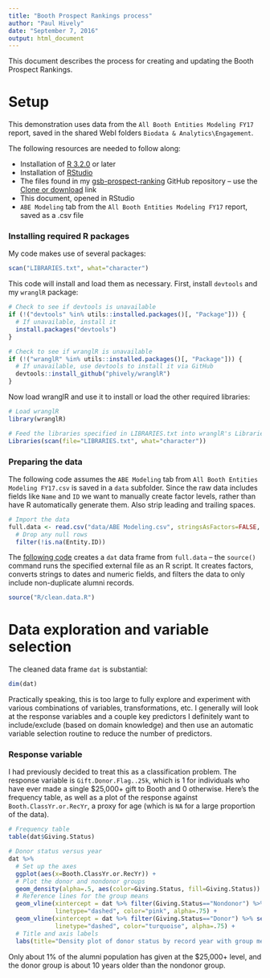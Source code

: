```yaml
---
title: "Booth Prospect Rankings process"
author: "Paul Hively"
date: "September 7, 2016"
output: html_document
---
```


This document describes the process for creating and updating the Booth Prospect Rankings.

# Setup

This demonstration uses data from the `All Booth Entities Modeling FY17` report, saved in the shared WebI folders `Biodata & Analytics\Engagement`.

The following resources are needed to follow along:

  * Installation of [R 3.2.0](https://cran.r-project.org/) or later
  * Installation of [RStudio](https://www.rstudio.com/products/RStudio/)
  * The files found in my [gsb-prospect-ranking](https://github.com/phively/gsb-prospect-ranking) GitHub repository -- use the [Clone or download](https://github.com/phively/gsb-prospect-ranking/archive/master.zip) link
  * This document, opened in RStudio
  * `ABE Modeling` tab from the `All Booth Entities Modeling FY17` report, saved as a .csv file

### Installing required R packages

My code makes use of several packages:

```r
scan("LIBRARIES.txt", what="character")
```

This code will install and load them as necessary. First, install `devtools` and my `wranglR` package:

```r
# Check to see if devtools is unavailable
if (!("devtools" %in% utils::installed.packages()[, "Package"])) {
  # If unavailable, install it
  install.packages("devtools")
}

# Check to see if wranglR is unavailable
if (!("wranglR" %in% utils::installed.packages()[, "Package"])) {
  # If unavailable, use devtools to install it via GitHub
  devtools::install_github("phively/wranglR")
}
```

Now load wranglR and use it to install or load the other required libraries:

```r
# Load wranglR
library(wranglR)

# Feed the libraries specified in LIBRARIES.txt into wranglR's Libraries() function
Libraries(scan(file="LIBRARIES.txt", what="character"))
```

### Preparing the data

The following code assumes the `ABE Modeling` tab from `All Booth Entities Modeling FY17.csv` is saved in a `data` subfolder. Since the raw data includes fields like `Name` and `ID` we want to manually create factor levels, rather than have R automatically generate them. Also strip leading and trailing spaces.

```r
# Import the data
full.data <- read.csv("data/ABE Modeling.csv", stringsAsFactors=FALSE, strip.white=TRUE) %>%
  # Drop any null rows
  filter(!is.na(Entity.ID))
```

The [following code](https://github.com/phively/gsb-prospect-ranking/blob/master/R/clean.data.R) creates a `dat` data frame from `full.data` -- the `source()` command runs the specified external file as an R script. It creates factors, converts strings to dates and numeric fields, and filters the data to only include non-duplicate alumni records.

```r
source("R/clean.data.R")
```

# Data exploration and variable selection

The cleaned data frame `dat` is substantial:

```r
dim(dat)
```

Practically speaking, this is too large to fully explore and experiment with various combinations of variables, transformations, etc. I generally will look at the response variables and a couple key predictors I definitely want to include/exclude (based on domain knowledge) and then use an automatic variable selection routine to reduce the number of predictors.

### Response variable

I had previously decided to treat this as a classification problem. The response variable is `Gift.Donor.Flag..25k`, which is 1 for individuals who have ever made a single $25,000+ gift to Booth and 0 otherwise. Here's the frequency table, as well as a plot of the response against `Booth.ClassYr.or.RecYr`, a proxy for age (which is `NA` for a large proportion of the data).

```r
# Frequency table
table(dat$Giving.Status)

# Donor status versus year
dat %>%
  # Set up the axes
  ggplot(aes(x=Booth.ClassYr.or.RecYr)) +
  # Plot the donor and nondonor groups
  geom_density(alpha=.5, aes(color=Giving.Status, fill=Giving.Status)) +
  # Reference lines for the group means
  geom_vline(xintercept = dat %>% filter(Giving.Status=="Nondonor") %>% select(Booth.ClassYr.or.RecYr) %>% unlist() %>% mean(),
             linetype="dashed", color="pink", alpha=.75) +
  geom_vline(xintercept = dat %>% filter(Giving.Status=="Donor") %>% select(Booth.ClassYr.or.RecYr) %>% unlist() %>% mean(),
             linetype="dashed", color="turquoise", alpha=.75) +
  # Title and axis labels
  labs(title="Density plot of donor status by record year with group means", x="Year")
```

Only about 1% of the alumni population has given at the $25,000+ level, and the donor group is about 10 years older than the nondonor group.